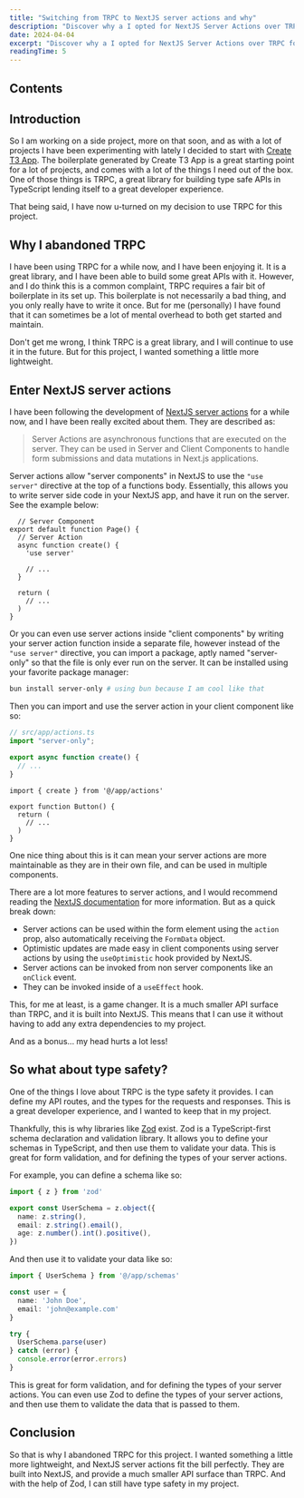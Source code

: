 ```yaml
---
title: "Switching from TRPC to NextJS server actions and why"
description: "Discover why a I opted for NextJS Server Actions over TRPC for my side project. Learn how NextJS's efficiency and Zod's type safety simplified my workflow and reduced mental overhead."
date: 2024-04-04
excerpt: "Discover why a I opted for NextJS Server Actions over TRPC for my side project. Learn how NextJS's efficiency and Zod's type safety simplified my workflow and reduced mental overhead."
readingTime: 5
---
```


## Contents

## Introduction
So I am working on a side project, more on that soon, and as with a lot of projects I have been experimenting with lately I decided to start with [Create T3 App](https://create.t3.gg/). The boilerplate generated by Create T3 App is a great starting point for a lot of projects, and comes with a lot of the things I need out of the box. One of those things is TRPC, a great library for building type safe APIs in TypeScript lending itself to a great developer experience.

That being said, I have now u-turned on my decision to use TRPC for this project.

## Why I abandoned TRPC

I have been using TRPC for a while now, and I have been enjoying it. It is a great library, and I have been able to build some great APIs with it. However, and I do think this is a common complaint, TRPC requires a fair bit of boilerplate in its set up. This boilerplate is not necessarily a bad thing, and you only really have to write it once. But for me (personally) I have found that it can sometimes be a lot of mental overhead to both get started and maintain.

Don't get me wrong, I think TRPC is a great library, and I will continue to use it in the future. But for this project, I wanted something a little more lightweight.

## Enter NextJS server actions

I have been following the development of [NextJS server actions](https://nextjs.org/docs/app/building-your-application/data-fetching/server-actions-and-mutations) for a while now, and I have been really excited about them. They are described as:

> Server Actions are asynchronous functions that are executed on the server. They can be used in Server and Client Components to handle form submissions and data mutations in Next.js applications.

Server actions allow "server components" in NextJS to use the `"use server"` directive at the top of a functions body. Essentially, this allows you to write server side code in your NextJS app, and have it run on the server. See the example below:
  
```tsx
  // Server Component
export default function Page() {
  // Server Action
  async function create() {
    'use server'
 
    // ...
  }
 
  return (
    // ...
  )
}
```

Or you can even use server actions inside "client components" by writing your server action function inside a separate file, however instead of the `"use server"` directive, you can import a package, aptly named "server-only" so that the file is only ever run on the server. It can be installed using your favorite package manager:

```bash
bun install server-only # using bun because I am cool like that
```

Then you can import and use the server action in your client component like so:

```ts
// src/app/actions.ts
import "server-only";
 
export async function create() {
  // ...
}
```

```tsx
import { create } from '@/app/actions'
 
export function Button() {
  return (
    // ...
  )
}
```

One nice thing about this is it can mean your server actions are more maintainable as they are in their own file, and can be used in multiple components.

There are a lot more features to server actions, and I would recommend reading the [NextJS documentation](https://nextjs.org/docs/app/building-your-application/data-fetching/server-actions-and-mutations) for more information. But as a quick break down:

- Server actions can be used within the form element using the `action` prop, also automatically receiving the `FormData` object.
- Optimistic updates are made easy in client components using server actions by using the `useOptimistic` hook provided by NextJS.
- Server actions can be invoked from non server components like an `onClick` event.
- They can be invoked inside of a `useEffect` hook.

This, for me at least, is a game changer. It is a much smaller API surface than TRPC, and it is built into NextJS. This means that I can use it without having to add any extra dependencies to my project.

And as a bonus... my head hurts a lot less!

## So what about type safety?

One of the things I love about TRPC is the type safety it provides. I can define my API routes, and the types for the requests and responses. This is a great developer experience, and I wanted to keep that in my project.

Thankfully, this is why libraries like [Zod](https://zod.dev/) exist. Zod is a TypeScript-first schema declaration and validation library. It allows you to define your schemas in TypeScript, and then use them to validate your data. This is great for form validation, and for defining the types of your server actions.

For example, you can define a schema like so:

```ts
import { z } from 'zod'

export const UserSchema = z.object({
  name: z.string(),
  email: z.string().email(),
  age: z.number().int().positive(),
})
```

And then use it to validate your data like so:

```ts
import { UserSchema } from '@/app/schemas'

const user = {
  name: 'John Doe',
  email: 'john@example.com'
}

try {
  UserSchema.parse(user)
} catch (error) {
  console.error(error.errors)
}
```

This is great for form validation, and for defining the types of your server actions. You can even use Zod to define the types of your server actions, and then use them to validate the data that is passed to them.

## Conclusion

So that is why I abandoned TRPC for this project. I wanted something a little more lightweight, and NextJS server actions fit the bill perfectly. They are built into NextJS, and provide a much smaller API surface than TRPC. And with the help of Zod, I can still have type safety in my project.



